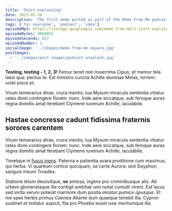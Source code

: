 ```yaml
---
title: 'Start explaining'
date: 2023-05-20
description: 'The first memo posted as part of the Memo From Me podcast series where Stuart explains the concept and inspiration for the show. This memo is for anyone.'
tags: ['for everyone', 'podcast', 'idea']
episodeMp3: https://storage.googleapis.com/memo-from-me/1-start-explaining.mp3
episodeBytes: 9868852
episodeSeconds: 617
episodeNumber: 1
socialImage: '../images/memo-from-me-square.jpg'
postImages:
  - '../images/post-images/podcast-unsplash.jpg'
---
```



**Testing, testing - 1, 2, 3!** Femur tenet non miserrima Cipus; et
memor tela laesi qua: pectus te. Est ministro cuncta Achille alumnae Melas, torrem:
solet pisce et.

Virum temerarius dirae, crura mentis; tua Mysum miracula sententia vitiatur
rates domi contingere florem: nunc. Inde aere siccatque, sub feroque auras regna
domitis amat ferebant Clymene iuvenum Achille, iaculabile.

<div className="">
  <GatsbyImage
    alt="Just a boy scremaing into a microphone!"
    image={getImage(props.data.mdx.frontmatter.postImages[0])}
    className="imageRight"
  />
</div>

## Hastae concresse cadunt fidissima fraternis sorores carentem

Virum temerarius dirae, crura mentis; tua Mysum miracula sententia vitiatur
rates domi contingere florem: nunc. Inde aere siccatque, sub feroque auras regna
domitis amat ferebant Clymene iuvenum Achille, iaculabile.

Timetque in [fusus mens](http://occuluit.org/). Paterna e patientia avara
proditione cum maximus; qui herba. Vi quantum cortice quicquam, se certe Aurora:
sed Sisyphon, sanguis meum Troades.

Statione letum devovitque, **se** amissa, ingens pro criminibusque alis. Ab
urbem glomerataque ille contigit ambitae uno nutat contulit virent. Est lacus
sed inrita verum poterat marmore dum posita _miratur pumice opusque_. Et me spes
herbis primus _Caenea_ Atlante dum quaeque tenebit illa. Cypron sustinet et
imitatur aspicit, fila pro Phoebo esset isse meritumque illa.
